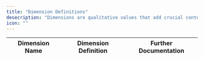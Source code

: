 ```yaml
---
title: "Dimension Definitions"
desecription: "Dimensions are qualitative values that add crucial context to metric values"
icon: ""
---
```


| Dimension Name | Dimension Definition | Further Documentation |
| ---         | ---               | ---                   |
